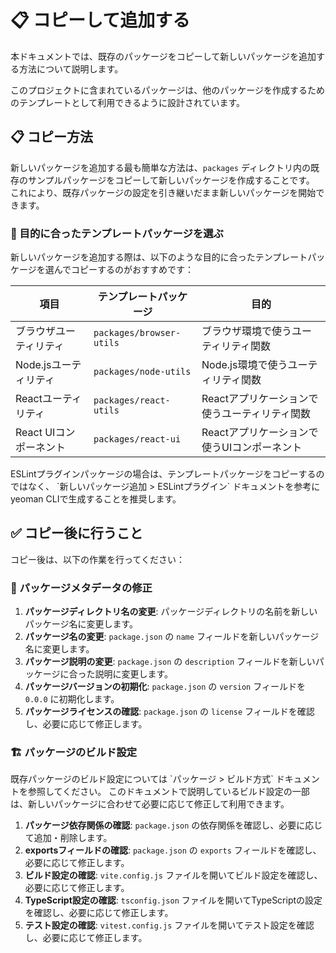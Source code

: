 
# 📋 コピーして追加する

本ドキュメントでは、既存のパッケージをコピーして新しいパッケージを追加する方法について説明します。

<Callout type="info">
  このプロジェクトに含まれているパッケージは、他のパッケージを作成するためのテンプレートとして利用できるように設計されています。
</Callout>

## 📋 コピー方法

新しいパッケージを追加する最も簡単な方法は、`packages` ディレクトリ内の既存のサンプルパッケージをコピーして新しいパッケージを作成することです。
これにより、既存パッケージの設定を引き継いだまま新しいパッケージを開始できます。

### 🎯 目的に合ったテンプレートパッケージを選ぶ

新しいパッケージを追加する際は、以下のような目的に合ったテンプレートパッケージを選んでコピーするのがおすすめです：

|項目|テンプレートパッケージ|目的|
|-|-|-|
|ブラウザユーティリティ|<LocalizedLink href="packages/default-packages/browser-utils">`packages/browser-utils`</LocalizedLink>|ブラウザ環境で使うユーティリティ関数|
|Node.jsユーティリティ|<LocalizedLink href="packages/default-packages/node-utils">`packages/node-utils`</LocalizedLink>|Node.js環境で使うユーティリティ関数|
|Reactユーティリティ|<LocalizedLink href="packages/default-packages/react-utils">`packages/react-utils`</LocalizedLink>|Reactアプリケーションで使うユーティリティ関数|
|React UIコンポーネント|<LocalizedLink href="packages/default-packages/react-ui">`packages/react-ui`</LocalizedLink>|Reactアプリケーションで使うUIコンポーネント|

<Callout type="info">
  ESLintプラグインパッケージの場合は、テンプレートパッケージをコピーするのではなく、
  <LocalizedLink href="packages/add-new-package/eslint-plugin">`新しいパッケージ追加 > ESLintプラグイン`</LocalizedLink> ドキュメントを参考に
  yeoman CLIで生成することを推奨します。
</Callout>

## ✅ コピー後に行うこと

コピー後は、以下の作業を行ってください：

### 📝 パッケージメタデータの修正

1. **パッケージディレクトリ名の変更**: パッケージディレクトリの名前を新しいパッケージ名に変更します。
2. **パッケージ名の変更**: `package.json` の `name` フィールドを新しいパッケージ名に変更します。
3. **パッケージ説明の変更**: `package.json` の `description` フィールドを新しいパッケージに合った説明に変更します。
4. **パッケージバージョンの初期化**: `package.json` の `version` フィールドを `0.0.0` に初期化します。
5. **パッケージライセンスの確認**: `package.json` の `license` フィールドを確認し、必要に応じて修正します。

### 🏗️ パッケージのビルド設定

<Callout type="info">
  既存パッケージのビルド設定については <LocalizedLink href="packages/build-process">`パッケージ > ビルド方式`</LocalizedLink> ドキュメントを参照してください。
  このドキュメントで説明しているビルド設定の一部は、新しいパッケージに合わせて必要に応じて修正して利用できます。
</Callout>

1. **パッケージ依存関係の確認**: `package.json` の依存関係を確認し、必要に応じて追加・削除します。
2. **exportsフィールドの確認**: `package.json` の `exports` フィールドを確認し、必要に応じて修正します。
3. **ビルド設定の確認**: `vite.config.js` ファイルを開いてビルド設定を確認し、必要に応じて修正します。
4. **TypeScript設定の確認**: `tsconfig.json` ファイルを開いてTypeScriptの設定を確認し、必要に応じて修正します。
5. **テスト設定の確認**: `vitest.config.js` ファイルを開いてテスト設定を確認し、必要に応じて修正します。

